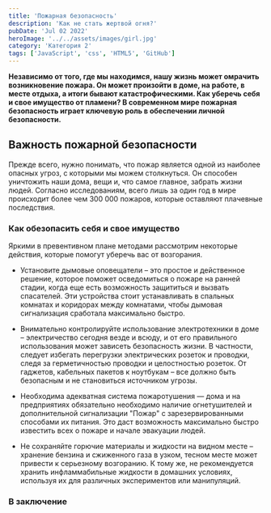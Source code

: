 ```yaml
---
title: 'Пожарная безопасность'
description: 'Как не стать жертвой огня?'
pubDate: 'Jul 02 2022'
heroImage: '../../assets/images/girl.jpg'
category: 'Категория 2'
tags: ['JavaScript', 'css', 'HTML5', 'GitHub']
---
```


**Независимо от того, где мы находимся, нашу жизнь может омрачить возникновение пожара. Он может произойти в доме, на работе, в месте отдыха, а итоги бывают катастрофическими. Как уберечь себя и свое имущество от пламени? В современном мире пожарная безопасность играет ключевую роль в обеспечении личной безопасности.**

## Важность пожарной безопасности

Прежде всего, нужно понимать, что пожар является одной из наиболее опасных угроз, с которыми мы можем столкнуться. Он способен уничтожить наши дома, вещи и, что самое главное, забрать жизни людей. Согласно исследованиям, всего лишь за один год в мире происходит более чем 300 000 пожаров, которые оставляют плачевные последствия.

### Как обезопасить себя и свое имущество

Яркими в превентивном плане методами рассмотрим некоторые действия, которые помогут уберечь вас от возгорания.

- Установите дымовые оповещатели – это простое и действенное решение, которое поможет осведомиться о пожаре на ранней стадии, когда еще есть возможность защититься и вызвать спасателей. Эти устройства стоит устанавливать в спальных комнатах и коридорах между комнатами, чтобы дымовая сигнализация сработала максимально быстро.

- Внимательно контролируйте использование электротехники в доме – электричество сегодня везде и всюду, и от его правильного использования может зависеть безопасность жизни. В частности, следует избегать перегрузки электрических розеток и проводки, следя за герметичностью проводки и целостностью розеток. От гаджетов, кабельных пакетов к ноутбукам – все должно быть безопасным и не становиться источником угрозы.

- Необходима адекватная система пожаротушения — дома и на предприятиях обязательно необходимо наличие огнетушителей и дополнительной сигнализации "Пожар" с зарезервированными способами их питания. Это даст возможность максимально быстро известить всех о пожаре и начале эвакуации людей.

- Не сохраняйте горючие материалы и жидкости на видном месте – хранение бензина и сжиженного газа в узком, тесном месте может привести к серьезному возгоранию. К тому же, не рекомендуется хранить инфламмабильные жидкости в домашних условиях, используя их для различных экспериментов или манипуляций.

### В заключение


